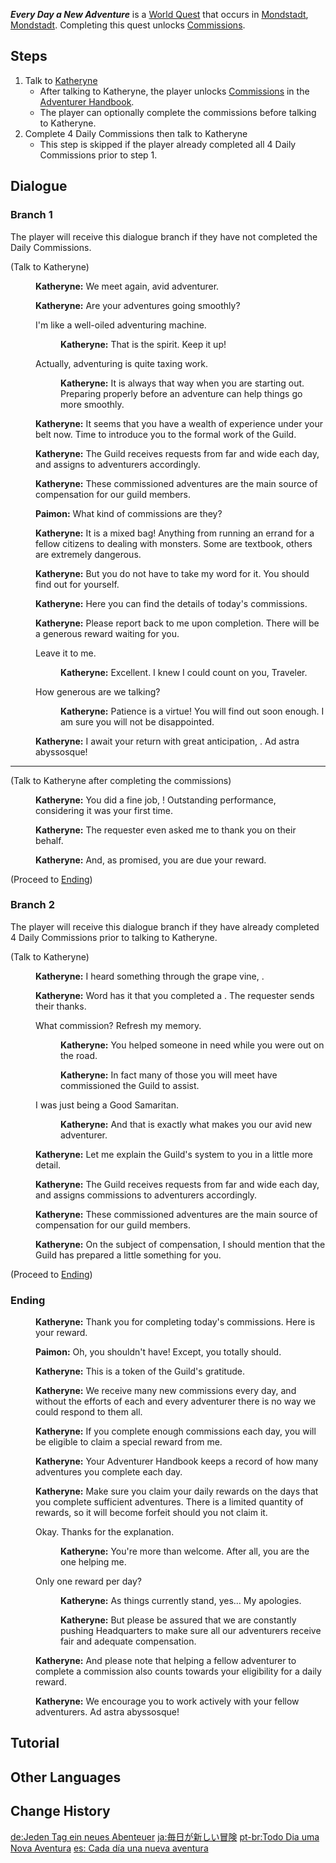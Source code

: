 {{Quest Infobox
|id            = 20031
|type          = World
|image         = Adventurers' Guild Mondstadt.png
|region        = Mondstadt
|area          = Starfell Valley
|subarea       = Mondstadt City
|requirement   = Reach [[Adventure Rank]] 12
|startLocation = [[Mondstadt City|Mondstadt]], [[Mondstadt]]
|rewards       = Adventure EXP*100;Primogem*20;Adventurer's Experience*2
|characters    = Katheryne (Mondstadt); Traveler
|voiced        = yes
}}
'''''Every Day a New Adventure''''' is a [[World Quest]] that occurs in [[Mondstadt City|Mondstadt]], [[Mondstadt]]. Completing this quest unlocks [[Commissions]].

==Steps==
# Talk to [[Katheryne]]
#* After talking to Katheryne, the player unlocks [[Commissions]] in the [[Adventurer Handbook]].
#* The player can optionally complete the commissions before talking to Katheryne.
# Complete 4 Daily Commissions then talk to Katheryne
#* This step is skipped if the player already completed all 4 Daily Commissions prior to step 1.

==Dialogue==
{{Quest Description|[[Katheryne]] of the [[Adventurers' Guild]] seems to have a new commission for you.}}

===Branch 1===
The player will receive this dialogue branch if they have not completed the Daily Commissions.
{{Dialogue Start}}
;(Talk to Katheryne)
:{{A|vo tips entrusta katheryne 01.ogg}} '''Katheryne:''' We meet again, avid adventurer.
:{{A|vo tips entrusta katheryne 02.ogg}} '''Katheryne:''' Are your adventures going smoothly?
:{{DIcon}} I'm like a well-oiled adventuring machine.
::{{A|vo tips entrusta katheryne 03a.ogg}} '''Katheryne:''' That is the spirit. Keep it up!
:{{DIcon}} Actually, adventuring is quite taxing work.
::{{A|vo tips entrusta katheryne 03b.ogg}} '''Katheryne:''' It is always that way when you are starting out. Preparing properly before an adventure can help things go more smoothly.
:{{A|vo tips entrusta katheryne 04.ogg}} '''Katheryne:''' It seems that you have a wealth of experience under your belt now. Time to introduce you to the formal work of the Guild.
:{{A|vo tips entrusta katheryne 05.ogg}} '''Katheryne:''' The Guild receives requests from far and wide each day, and assigns {{Color|buzzword|commissions}} to adventurers accordingly.
:{{A|vo tips entrusta katheryne 06.ogg}} '''Katheryne:''' These commissioned adventures are the main source of compensation for our guild members.
:{{A|vo tips entrusta paimon 01.ogg}} '''Paimon:''' What kind of commissions are they?
:{{A|vo tips entrusta katheryne 07.ogg}} '''Katheryne:''' It is a mixed bag! Anything from running an errand for a fellow citizens to dealing with monsters. Some are textbook, others are extremely dangerous.
:{{A|vo tips entrusta katheryne 08.ogg}} '''Katheryne:''' But you do not have to take my word for it. You should find out for yourself.
:{{A|vo tips entrusta katheryne 09.ogg}} '''Katheryne:''' Here you can find the details of today's commissions.
:{{A|vo tips entrusta katheryne 10.ogg}} '''Katheryne:''' Please report back to me upon completion. There will be a generous reward waiting for you.
:{{DIcon}} Leave it to me.
::{{A|vo tips entrusta katheryne 11a.ogg}} '''Katheryne:''' Excellent. I knew I could count on you, Traveler.
:{{DIcon}} How generous are we talking?
::{{A|vo tips entrusta katheryne 11b.ogg}} '''Katheryne:''' Patience is a virtue! You will find out soon enough. I am sure you will not be disappointed.
:{{A|vo tips entrusta katheryne 12.ogg}} '''Katheryne:''' I await your return with great anticipation, {{Traveler}}. Ad astra abyssosque!
----
;(Talk to Katheryne after completing the commissions)
:{{A|vo tips entrusta katheryne 13.ogg}} '''Katheryne:''' You did a fine job, {{Traveler}}! Outstanding performance, considering it was your first time.
:{{A|vo tips entrusta katheryne 14.ogg}} '''Katheryne:''' The requester even asked me to thank you on their behalf.
:{{A|vo tips entrusta katheryne 15.ogg}} '''Katheryne:''' And, as promised, you are due your reward.
;(Proceed to [[#Ending|Ending]])
{{Dialogue End}}

===Branch 2===
The player will receive this dialogue branch if they have already completed 4 Daily Commissions prior to talking to Katheryne.
{{Dialogue Start}}
;(Talk to Katheryne)
:{{A|vo tips entrustb katheryne 01.ogg}} '''Katheryne:''' I heard something through the grape vine, {{Traveler}}.
:{{A|vo tips entrustb katheryne 02.ogg}} '''Katheryne:''' Word has it that you completed a {{color|buzzword|commission}}. The requester sends their thanks.
:{{DIcon}} What commission? Refresh my memory.
::{{A|vo tips entrustb katheryne 03a 1.ogg}} '''Katheryne:''' You helped someone in need while you were out on the road.
::{{A|vo tips entrustb katheryne 03a 2.ogg}} '''Katheryne:''' In fact many of those you will meet have commissioned the Guild to assist.
:{{DIcon}} I was just being a Good Samaritan.
::{{A|vo tips entrustb katheryne 03b.ogg}} '''Katheryne:''' And that is exactly what makes you our avid new adventurer.
:{{A|vo tips entrustb katheryne 04.ogg}} '''Katheryne:''' Let me explain the Guild's system to you in a little more detail.
:{{A|vo tips entrustb katheryne 05.ogg}} '''Katheryne:''' The Guild receives requests from far and wide each day, and assigns commissions to adventurers accordingly.
:{{A|vo tips entrustb katheryne 06.ogg}} '''Katheryne:''' These commissioned adventures are the main source of compensation for our guild members.
:{{A|vo tips entrustb katheryne 07.ogg}} '''Katheryne:''' On the subject of compensation, I should mention that the Guild has prepared a little something for you.
;(Proceed to [[#Ending|Ending]])
{{Dialogue End}}

===Ending===
{{Dialogue Start}}
:{{DIcon|Commission}} {{Color|help|Claim Daily Commission Reward}}
:{{A|vo tips entrust katheryne 02.ogg}} '''Katheryne:''' Thank you for completing today's commissions. Here is your reward.
:{{A|vo tips entrusta paimon 02.ogg}} '''Paimon:''' Oh, you shouldn't have! Except, you totally should.
:{{A|vo tips entrusta katheryne 16.ogg}} '''Katheryne:''' This is a token of the Guild's gratitude.
:{{A|vo tips entrusta katheryne 17.ogg}} '''Katheryne:''' We receive many new commissions every day, and without the efforts of each and every adventurer there is no way we could respond to them all.
:{{A|vo tips entrusta katheryne 18.ogg}} '''Katheryne:''' If you complete enough commissions each day, you will be eligible to claim a special reward from me.
:{{A|vo tips entrusta katheryne 19.ogg}} '''Katheryne:''' Your Adventurer Handbook keeps a record of how many adventures you complete each day.
:{{A|vo tips entrusta katheryne 20.ogg}} '''Katheryne:''' Make sure you claim your daily rewards on the days that you complete sufficient adventures. There is a limited quantity of rewards, so it will become forfeit should you not claim it.
:{{DIcon}} Okay. Thanks for the explanation.
::{{A|vo tips entrusta katheryne 21a.ogg}} '''Katheryne:''' You're more than welcome. After all, you are the one helping me.
:{{DIcon}} Only one reward per day?
::{{A|vo tips entrusta katheryne 21b 1.ogg}} '''Katheryne:''' As things currently stand, yes... My apologies.
::{{A|vo tips entrusta katheryne 21b 2.ogg}} '''Katheryne:''' But please be assured that we are constantly pushing Headquarters to make sure all our adventurers receive fair and adequate compensation.
:{{A|vo tips entrusta katheryne 22.ogg}} '''Katheryne:''' And please note that helping a fellow adventurer to complete a commission also counts towards your eligibility for a daily reward.
:{{A|vo tips entrusta katheryne 23.ogg}} '''Katheryne:''' We encourage you to work actively with your fellow adventurers. Ad astra abyssosque!
{{Dialogue End}}

==Tutorial==
{{Tutorial|Every Day a New Adventure}}

==Other Languages==
{{Other Languages
|en      = Every Day a New Adventure
|zhs     = 每天都是新的冒险
|zhs_rm  = Měitiān Dōushì Xīn de Màoxiǎn
|zht     = 每天都是新的冒險
|zht_rm  = Měitiān Dōushì Xīn de Màoxiǎn
|zh_tl   = Every Day is a New Adventure
|ja      = 毎日が新しい冒険
|ja_rm   = Mainichi ga Atarashii Bouken
|ja_tl   = Every Day is a New Adventure
|ko      = 하루하루는 새로운 모험
|ko_rm   = Haruharuneun Saero'un Moheom
|ko_tl   = Every Day a New Adventure
|es      = Cada día una nueva aventura
|es_tl   = Each Day a New Adventure
|fr      = Chaque jour est une aventure
|fr_tl   = Every Day Is an Adventure
|ru      = Каждый день новые приключения
|ru_tl   = Every Day New Adventures
|th      = ทุกวันคือการผจญภัย
|th_rm   = 
|th_tl   = 
|vi      = Mỗi ngày đều là cuộc mạo hiểm mới
|vi_tl   = 
|de      = Jeden Tag ein neues Abenteuer
|de_tl   = Every Day a New Adventure
|id      = Setiap Hari adalah Petualangan Baru
|id_tl   = Every Day is a New Adventure
|pt      = Todo Dia uma Nova Aventura
|pt_tl   = Every Day a New Adventure
|tr      = Her Gün Yeni Bir Macera
|tr_tl   = 
|it      = Ogni giorno una nuova avventura
|it_tl   = 
}}

==Change History==
{{Change History|1.0}}

[[de:Jeden Tag ein neues Abenteuer]]
[[ja:毎日が新しい冒険]]
[[pt-br:Todo Dia uma Nova Aventura]]
[[es: Cada día una nueva aventura]]